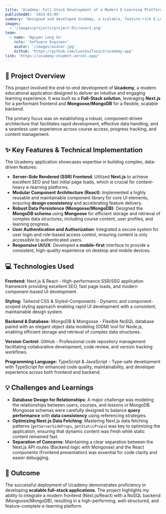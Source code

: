 ```yaml
---
title: 'Ucademy: Full-Stack Development of a Modern E-Learning Platform'
publishedAt: '2024-03-05'
summary: 'Designed and developed Ucademy, a scalable, feature-rich E-Learning application built on Next.js and MongoDB, focusing on modular architecture and efficient data management.'
images:
  - '/images/projects/project-01/cover1.png'
team:
  - name: 'Nguyen Long Vu'
    role: 'Software Engineer'
    avatar: '/images/avatar.jpg'
    Github: 'https://github.com/LuonVuiTuoiLV/ucademy-app'
link: 'https://ucademy-student.vercel.app/'
---
```


## 🎯 Project Overview

This project involved the end-to-end development of **Ucademy**, a modern educational application designed to deliver an intuitive and engaging learning experience. It was built as a **Full-Stack solution**, leveraging **Next.js** for a performant frontend and **Mongoose/MongoDB** for a flexible, scalable backend.

The primary focus was on establishing a robust, component-driven architecture that facilitates rapid development, effective data handling, and a seamless user experience across course access, progress tracking, and content management.

## ✨ Key Features & Technical Implementation

The Ucademy application showcases expertise in building complex, data-driven features:

- **Server-Side Rendered (SSR) Frontend**: Utilized **Next.js** to achieve excellent SEO and fast initial page loads, which is crucial for content-heavy e-learning platforms.
- **Modular Component Architecture (React)**: Implemented a highly reusable and maintainable component library for core UI elements, ensuring **design consistency** and accelerating feature delivery.
- **Robust Data Persistence (Mongoose/MongoDB)**: Designed the **MongoDB schema** using **Mongoose** for efficient storage and retrieval of complex data structures, including course content, user profiles, and learning progress.
- **User Authentication and Authorization**: Integrated a secure system for user login and role-based access control, ensuring content is only accessible to authenticated users.
- **Responsive UI/UX**: Developed a **mobile-first** interface to provide a consistent, high-quality experience on desktop and mobile devices.

## 💻 Technologies Used

**Frontend:** Next.js & React - High-performance SSR/SSG application framework providing excellent SEO, fast page loads, and modern component-based UI development.

**Styling:** Tailwind CSS & Styled-Components - Dynamic and component-scoped styling approach enabling rapid UI development with a consistent, maintainable design system.

**Backend & Database:** MongoDB & Mongoose - Flexible NoSQL database paired with an elegant object data modeling (ODM) tool for Node.js, enabling efficient storage and retrieval of complex data structures.

**Version Control:** GitHub - Professional code repository management facilitating collaborative development, code review, and version tracking workflows.

**Programming Language:** TypeScript & JavaScript - Type-safe development with TypeScript for enhanced code quality, maintainability, and developer experience across both frontend and backend.

## 💡 Challenges and Learnings

- **Database Design for Relationships**: A major challenge was modeling the relationships between users, courses, and lessons in MongoDB. Mongoose schemas were carefully designed to balance **query performance** with **data consistency** using referencing strategies.
- **Optimizing Next.js Data Fetching**: Mastering Next.js data fetching patterns (`getServerSideProps`, `getStaticProps`) was key to optimizing the application, ensuring that dynamic content was fresh while static content remained fast.
- **Separation of Concerns**: Maintaining a clear separation between the Next.js API routes (Backend logic with Mongoose) and the React components (Frontend presentation) was essential for code clarity and easier debugging.

## 🚀 Outcome

The successful deployment of Ucademy demonstrates proficiency in developing **scalable full-stack applications**. The project highlights my ability to integrate a modern frontend (Next.js/React) with a NoSQL backend (Mongoose/MongoDB), resulting in a high-performing, well-structured, and feature-complete e-learning platform.
